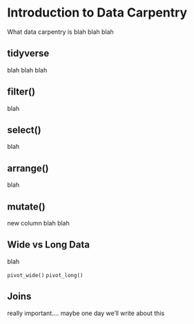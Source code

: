 # Introduction to Data Carpentry

What data carpentry is blah blah blah


## tidyverse


blah blah blah



## filter()

blah


## select()

blah


## arrange()

blah



## mutate()

new column blah blah


## Wide vs Long Data

blah

`pivot_wide()`  `pivot_long()`



## Joins

really important....  maybe one day we'll write about this